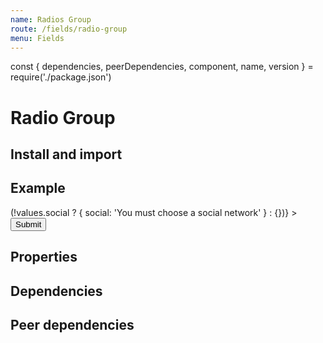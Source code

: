 ```yaml
---
name: Radios Group
route: /fields/radio-group
menu: Fields
---
```


const { dependencies, peerDependencies, component, name, version } = require('./package.json')

# Radio Group

<TagVersion version={version} name={name} />

## Install and import

<Usage component={component} name={name} peerDependencies={peerDependencies} />

## Example

<Playground>
  <Form
    initialValues={{}}
    validate={values => (!values.social ? { social: 'You must choose a social network' } : {})}
  >
    <ConnectedField
      component={RadioGroup}
      flexDirection="row"
      hint="Most popular is Twitter"
      label="Social networks"
      mb="xl"
      name="social"
      options={ITEMS}
      required
    />
    <Button type="submit">Submit</Button>
  </Form>
</Playground>

## Properties

<Props of={Radio} />

## Dependencies

<Dependencies dependencies={dependencies} />

## Peer dependencies

<Dependencies dependencies={peerDependencies} />

